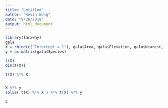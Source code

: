 ```yaml
---
title: "Untitled"
author: "Kevin Wong"
date: "9/26/2018"
output: html_document
---
```


```r
library(faraway)
gala
X = cbind(c("Intercept = 1"), gala$Area, gala$Elevation, gala$Nearest, gala$Scruz, gala$Adjacent)
y = as.matrix(gala$Species)

t(X)
dim(t(X))

t(X) %*% X


X %*% y
solve( t(X) %*% X ) %*% t(X) %*% y
```

```r
J
```

